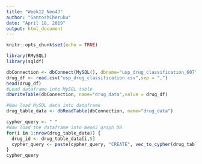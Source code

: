 ```yaml
---
title: "Week12_Neo4J"
author: "SantoshCheruku"
date: "April 18, 2019"
output: html_document
---
```


```r
knitr::opts_chunk$set(echo = TRUE)

library(RMySQL)
library(sqldf)

```
```r
dbConnection <- dbConnect(MySQL(), dbname="usp_drug_classification_607", user="root", password="root", host="localhost")
drug_df <- read.csv("usp_drug_classification.csv",sep = ",")
head(drug_df)
#Load dataframe into MySQL table
dbWriteTable(dbConnection, name="drug_data",value = drug_df)

#Now load MySQL data into dataframe
drug_table_data <- dbReadTable(dbConnection, name="drug_data")

cypher_query <- " "
#Now load the dataframe into Neo4J graph DB
for(i in 1:nrow(drug_table_data)) {
  drug_id <- drug_table_data[i,5]
  cypher_query <- paste(cypher_query, "CREATE", vec_to_cypher(drug_table_data[i, ], "Drug"), " ")
}
cypher_query

```

